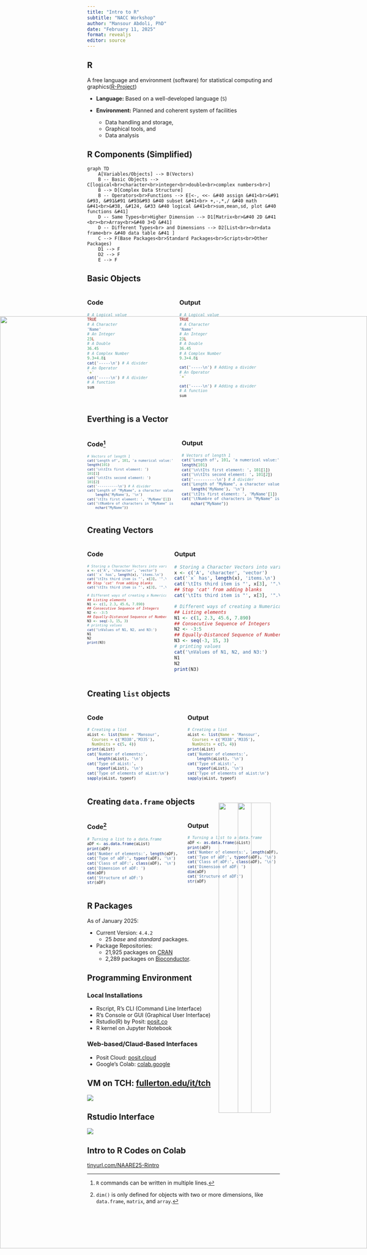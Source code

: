 ```yaml
---
title: "Intro to R"
subtitle: "NACC Workshop"
author: "Mansour Abdoli, PhD"
date: "February 11, 2025"
format: revealjs
editor: source
---
```


## R

A free language and environment (software) for statistical computing and graphics([R-Project](r-project.org))

::: incremental
-   **Language:** Based on a well-developed language (`S`)

-   **Environment:** Planned and coherent system of facilities

    -   Data handling and storage,
    -   Graphical tools, and
    -   Data analysis
:::

## R Components (Simplified)

```mermaid
graph TD
    A[Variables/Objects] --> B(Vectors)
    B -- Basic Objects --> C[logical<br>character<br>integer<br>double<br>complex numbers<br>]
    B --> D[Complex Data Structure]
    B -- Operators<br>Functions --> E[<-, <<- &#40 assign &#41<br>&#91 &#93, &#91&#91 &#93&#93 &#40 subset &#41<br> +,-,*,/ &#40 math &#41<br>&#38, &#124, &#33 &#40 logical &#41<br>sum,mean,sd, plot &#40 functions &#41]
    D -- Same Types<br>Higher Dimension --> D1[Matrix<br>&#40 2D &#41 <br><br>Array<br>&#40 3+D &#41]
    D -- Different Types<br> and Dimensions --> D2[List<br><br>data frame<br> &#40 data table &#41 ]
    C --> F(Base Packages<br>Standard Packages<br>Scripts<br>Other Packages)
    D1 --> F
    D2 --> F
    E --> F
```

## Basic Objects

:::: {.columns}
::: {.column}
### Code
::: {style="font-size: .85em;"}

```r
# A Logical value
TRUE
# A Character
'Name'
# An Integer
23L
# A Double
36.45
# A Complex Number
9.3+4.8i
cat('-----\n') # A divider
# An Operator
`+`
cat('-----\n') # A divider
# A function
sum
```
:::
:::
::: {.column}
### Output
::: {style="font-size: .85em;"}

```r
# A Logical value
TRUE
# A Character
'Name'
# An Integer
23L
# A Double
36.45
# A Complex Number
9.3+4.8i

cat('-----\n') # Adding a divider
# An Operator
`+`

cat('-----\n') # Adding a divider
# A function
sum
```
:::
:::
::::

## Everthing is a Vector

:::: {.columns}
::: {.column}
### Code[^1]
::: {style="font-size: .75em;"}
```r
# Vectors of length 1
cat('Length of', 101, 'a numerical value:')
length(101)
cat('\n\tIts first element: ')
101[1]
cat('\n\tIts second element: ')
101[2]
cat('----------\n') # A divider
cat('Length of "MyName", a character value:',
    length('MyName'), '\n')
cat('\tIts first element: ', 'MyName'[1])
cat('\tNumbre of characters in "MyName" is:', 
    nchar("MyName"))
```
:::
:::
::: {.column}
### Output
::: {style="font-size: .85em;"}

```r
# Vectors of length 1
cat('Length of', 101, 'a numerical value:')
length(101)
cat('\n\tIts first element: ', 101[1])
cat('\n\tIts second element: ', 101[2])
cat('----------\n') # A divider
cat('Length of "MyName", a character value:',
    length('MyName'), '\n')
cat('\tIts first element: ', 'MyName'[1])
cat('\tNumbre of characters in "MyName" is:', 
    nchar("MyName"))
```
:::
:::
::::

[^1]: `R` commands can be written in multiple lines.

## Creating Vectors

:::: columns
::: {.column}
### Code
::: {style="font-size: .75em;"}

```r
# Storing a Character Vectors into variable 'x'
x <- c('A', 'character', 'vector')
cat('`x` has', length(x), 'items.\n')
cat('\tIts third item is "', x[3], '".\n')
## Stop 'cat' from adding blanks
cat('\tIts third item is "', x[3], '".\n', sep='')

# Different ways of creating a Numerical Vector
## Listing elements
N1 <- c(1, 2.3, 45.6, 7.890)
## Consecutive Sequence of Integers
N2 <- -3:5
## Equally-Distanced Sequence of Numbers
N3 <- seq(-3, 15, 3)
# printing values
cat('\nValues of N1, N2, and N3:')
N1
N2
print(N3)
```
:::
:::
::: column
### Output

```r
# Storing a Character Vectors into variable 'x'
x <- c('A', 'character', 'vector')
cat('`x` has', length(x), 'items.\n')
cat('\tIts third item is "', x[3], '".\n')
## Stop 'cat' from adding blanks
cat('\tIts third item is "', x[3], '".\n', sep='')

# Different ways of creating a Numerical Vector
## Listing elements
N1 <- c(1, 2.3, 45.6, 7.890)
## Consecutive Sequence of Integers
N2 <- -3:5
## Equally-Distanced Sequence of Numbers
N3 <- seq(-3, 15, 3)
# printing values
cat('\nValues of N1, N2, and N3:')
N1
N2
print(N3)
```
:::
::::

## Creating `list` objects

::: columns
::: {.column}
### Code
::: {style="font-size: .85em;"}

```r
# Creating a list
aList <- list(Name = 'Mansour', 
  Courses = c('M338','M335'),
  NumUnits = c(5, 4))
print(aList)
cat('Number of elements:',
    length(aList), '\n')
cat('Type of aList:', 
    typeof(aList), '\n')
cat('Type of elements of aList:\n')
sapply(aList, typeof)
```
:::
:::
::: {.column}
### Output
::: {style="font-size: .85em;"}

```r
# Creating a list
aList <- list(Name = 'Mansour', 
  Courses = c('M338','M335'),
  NumUnits = c(5, 4))
print(aList)
cat('Number of elements:',
    length(aList), '\n')
cat('Type of aList:', 
    typeof(aList), '\n')
cat('Type of elements of aList:\n')
sapply(aList, typeof)
```
:::
:::
:::
  
## Creating `data.frame` objects
:::: columns
::: column
### Code[^2]
::: {style="font-size: .85em;"}

```r
# Turning a list to a data.frame
aDF <- as.data.frame(aList)
print(aDF)
cat('Number of elements:', length(aDF), '\n')
cat('Type of aDF:', typeof(aDF), '\n')
cat('Class of aDF:', class(aDF), '\n')
cat('Dimension of aDF: ')
dim(aDF)
cat('Structure of aDF:')
str(aDF)
```
:::
:::

::: column
### Output
::: {style="font-size: .85em;"}

```r
# Turning a list to a data.frame
aDF <- as.data.frame(aList)
print(aDF)
cat('Number of elements:', length(aDF), '\n')
cat('Type of aDF:', typeof(aDF), '\n')
cat('Class of aDF:', class(aDF), '\n')
cat('Dimension of aDF: ')
dim(aDF)
cat('Structure of aDF:')
str(aDF)
```
:::
:::
::::
[^2]: `dim()` is only defined for objects with two or more dimensions, like `data.frame`, `matrix`, and `array`.

## R Packages

As of January 2025:

::: incremental
-   Current Version: `4.4.2`
    -   25 *base* and *standard* packages.
-   Package Repositories:
    -   21,925 packages on [CRAN](cran.r-project.org)
    -   2,289 packages on [Bioconductor](bioconductor.org).
:::

## Programming Environment

### Local Installations
- Rscript, R's CLI (Command Line Interface)
- R's Console or GUI (Graphical User Interface)
- Rstudio(R) by Posit: [posit.co](https://posit.co/)
- R kernel on Jupyter Notebook

### Web-based/Claud-Based Interfaces
- Posit Cloud: [posit.cloud](https://posit.cloud/)
- Google's Colab: [colab.google](https://colab.google/)

## VM on TCH: [fullerton.edu/it/tch](https://www.fullerton.edu/it/tch/){target="_blank"}
![](img/TitanComputingHub.png)
<div>
  <img src="img/QRcode-TCH.png" style="position: absolute; bottom: 50px; right: 50px; width: 30%; height: 45%; z-index: 2;">
</div>

## Rstudio Interface
![](img/Rstudio.png)

## Intro to R Codes on Colab
[tinyurl.com/NAARE25-Rintro](https://colab.research.google.com/drive/1PnEUb8FlkFtyCcYRLFNX2R3Xnw8UrvMl?usp=sharing)

<div>
  <img src="img/colab.png" style="position: absolute; bottom: 0; left: 0; width: 100%; height: 78%; z-index: 1;">
  <img src="img/QRcode-Colab_A.R-Intro.png" style="position: absolute; bottom: 50px; right: 100px; width: 30%; height: 45%; z-index: 2;">
</div>


